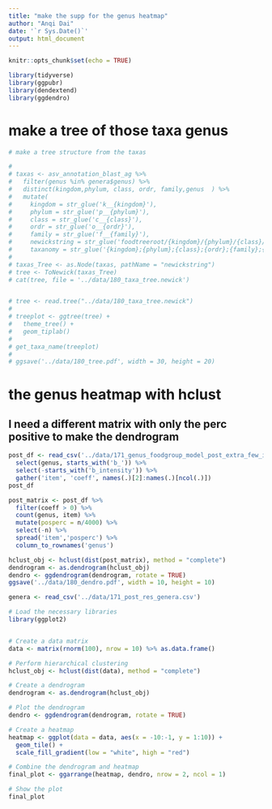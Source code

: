 ```yaml
---
title: "make the supp for the genus heatmap"
author: "Anqi Dai"
date: '`r Sys.Date()`'
output: html_document
--- 
```


```r
knitr::opts_chunk$set(echo = TRUE)  
```

```r
library(tidyverse) 
library(ggpubr)
library(dendextend)
library(ggdendro)
```
 
# make a tree of those taxa genus

```r
# make a tree structure from the taxas

# 
# taxas <- asv_annotation_blast_ag %>% 
#   filter(genus %in% genera$genus) %>% 
#   distinct(kingdom,phylum, class, ordr, family,genus  ) %>% 
#   mutate(
#     kingdom = str_glue('k__{kingdom}'),
#     phylum = str_glue('p__{phylum}'),
#     class = str_glue('c__{class}'),
#     ordr = str_glue('o__{ordr}'),
#     family = str_glue('f__{family}'),
#     newickstring = str_glue('foodtreeroot/{kingdom}/{phylum}/{class}/{ordr}/{family}/{genus}'),
#     taxanomy = str_glue('{kingdom};{phylum};{class};{ordr};{family};{genus}'))
# 
# taxas_Tree <- as.Node(taxas, pathName = "newickstring")
# tree <- ToNewick(taxas_Tree)
# cat(tree, file = '../data/180_taxa_tree.newick')


# tree <- read.tree("../data/180_taxa_tree.newick")
# 
# treeplot <- ggtree(tree) + 
#   theme_tree() + 
#   geom_tiplab()  
#   
# get_taxa_name(treeplot)           
# 
# ggsave('../data/180_tree.pdf', width = 30, height = 20)
```

# the genus heatmap with hclust

## I need a different matrix with only the perc positive to make the dendrogram

```r
post_df <- read_csv('../data/171_genus_foodgroup_model_post_extra_few_interaction.csv',  col_select = c(1:25)) %>% 
  select(genus, starts_with('b_')) %>% 
  select(-starts_with('b_intensity')) %>% 
  gather('item', 'coeff', names(.)[2]:names(.)[ncol(.)])
post_df
```
 
```r
post_matrix <- post_df %>% 
  filter(coeff > 0) %>% 
  count(genus, item) %>% 
  mutate(posperc = n/4000) %>% 
  select(-n) %>% 
  spread('item','posperc') %>% 
  column_to_rownames('genus')

hclust_obj <- hclust(dist(post_matrix), method = "complete")
dendrogram <- as.dendrogram(hclust_obj)
dendro <- ggdendrogram(dendrogram, rotate = TRUE) 
ggsave('../data/180_dendro.pdf', width = 10, height = 10)
```




```r
genera <- read_csv('../data/171_post_res_genera.csv')
```


```r
# Load the necessary libraries
library(ggplot2)


# Create a data matrix
data <- matrix(rnorm(100), nrow = 10) %>% as.data.frame()

# Perform hierarchical clustering
hclust_obj <- hclust(dist(data), method = "complete")

# Create a dendrogram
dendrogram <- as.dendrogram(hclust_obj)

# Plot the dendrogram
dendro <- ggdendrogram(dendrogram, rotate = TRUE)

# Create a heatmap
heatmap <- ggplot(data = data, aes(x = -10:-1, y = 1:10)) +
  geom_tile() +
  scale_fill_gradient(low = "white", high = "red")

# Combine the dendrogram and heatmap
final_plot <- ggarrange(heatmap, dendro, nrow = 2, ncol = 1)

# Show the plot
final_plot

```

